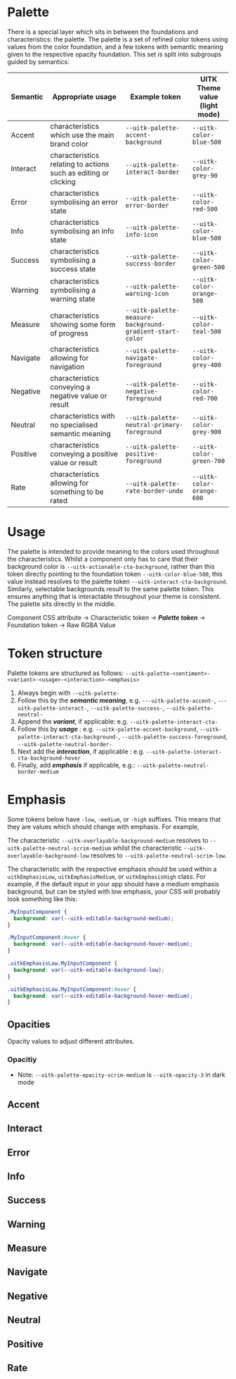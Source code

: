 
<Meta title="Documentation/Styles and Theming/Palette" />

# Palette

There is a special layer which sits in between the foundations and characteristics: the palette. The palette is a set of refined color tokens using values from the color foundation, and a few tokens with semantic meaning given to the respective opacity foundation. This set is split into subgroups guided by semantics:

| Semantic | Appropriate usage                                               | Example token                                            | UITK Theme value<br /> (light mode) |
| -------- | --------------------------------------------------------------- | -------------------------------------------------------- | ----------------------------------- |
| Accent   | characteristics which use the main brand color                  | `--uitk-palette-accent-background`                       | `--uitk-color-blue-500`             |
| Interact | characteristics relating to actions such as editing or clicking | `--uitk-palette-interact-border`                         | `--uitk-color-grey-90`              |
| Error    | characteristics symbolising an error state                      | `--uitk-palette-error-border`                            | `--uitk-color-red-500`              |
| Info     | characteristics symbolising an info state                       | `--uitk-palette-info-icon`                               | `--uitk-color-blue-500`             |
| Success  | characteristics symbolising a success state                     | `--uitk-palette-success-border`                          | `--uitk-color-green-500`            |
| Warning  | characteristics symbolising a warning state                     | `--uitk-palette-warning-icon`                            | `--uitk-color-orange-500`           |
| Measure  | characteristics showing some form of progress                   | `--uitk-palette-measure-background-gradient-start-color` | `--uitk-color-teal-500`             |
| Navigate | characteristics allowing for navigation                         | `--uitk-palette-navigate-foreground`                     | `--uitk-color-grey-400`             |
| Negative | characteristics conveying a negative value or result            | `--uitk-palette-negative-foreground`                     | `--uitk-color-red-700`              |
| Neutral  | characteristics with no specialised semantic meaning            | `--uitk-palette-neutral-primary-foreground`              | `--uitk-color-grey-900`             |
| Positive | characteristics conveying a positive value or result            | `--uitk-palette-positive-foreground`                     | `--uitk-color-green-700`            |
| Rate     | characteristics allowing for something to be rated              | `--uitk-palette-rate-border-undo`                        | `--uitk-color-orange-600`           |

# Usage

The palette is intended to provide meaning to the colors used throughout the characteristics. Whilst a component only has to care that their background color is `--uitk-actionable-cta-background`, rather than this token directly pointing to the foundation token `--uitk-color-blue-500`, this value instead resolves to the palette token `--uitk-interact-cta-background`. Similarly, selectable backgrounds result to the same palette token. This ensures anything that is interactable throughout your theme is consistent. The palette sits directly in the middle.

Component CSS attribute &#8594; Characteristic token &#8594; **_Palette token_** &#8594; Foundation token &#8594; Raw RGBA Value

# Token structure

Palette tokens are structured as follows: `--uitk-palette-<sentiment>-<variant>-<usage>-<interaction>-<emphasis>`

1. Always begin with `--uitk-palette-`
2. Follow this by the **_semantic meaning_**, e.g. `---uitk-palette-accent-`, `---uitk-palette-interact-`, `--uitk-palette-success-`, `--uitk-palette-neutral-`
3. Append the **_variant_**, if applicable: e.g. `--uitk-palette-interact-cta-`
4. Follow this by **_usage_** : e.g. `--uitk-palette-accent-background`, `--uitk-palette-interact-cta-background-`, `--uitk-palette-success-foreground`, `--uitk-palette-neutral-border-`
5. Next add the **_interaction_**, if applicable : e.g. `--uitk-palette-interact-cta-background-hover`
6. Finally, add **_emphasis_** if applicable, e.g.: `--uitk-palette-neutral-border-medium`

# Emphasis

Some tokens below have `-low`, `-medium`, or `-high` suffixes. This means that they are values which should change with emphasis. For example,

The characteristic `--uitk-overlayable-background-medium` resolves to `--uitk-palette-neutral-scrim-medium` whilst the characteristic `--uitk-overlayable-background-low` resolves to `--uitk-palette-neutral-scrim-low`.

The characteristic with the respective emphasis should be used within a `uitkEmphasisLow`, `uitkEmphasisMedium`, or `uitkEmphasisHigh` class. For example, if the default input in your app should have a medium emphasis background, but can be styled with low emphasis, your CSS will probably look something like this:

```css
.MyInputComponent {
  background: var(--uitk-editable-background-medium);
}

.MyInputComponent:hover {
  background: var(--uitk-editable-background-hover-medium);
}

.uitkEmphasisLow.MyInputComponent {
  background: var(--uitk-editable-background-low);
}

.uitkEmphasisLow.MyInputComponent:hover {
  background: var(--uitk-editable-background-hover-medium);
}
```

## Opacities

Opacity values to adjust different attributes.

### Opacitiy

<Canvas>
  <Story name="Opacities">
    <DocGrid>
      <OpacityBlock
        opacity="--uitk-opacity-3"
        cssVariable="--uitk-palette-opacity-background"
      />
      <OpacityBlock
        opacity="--uitk-opacity-2"
        cssVariable="--uitk-palette-opacity-border"
      />
      <OpacityBlock
        opacity="--uitk-opacity-1"
        cssVariable="--uitk-palette-opacity-border-readOnly"
      />
      <OpacityBlock
        opacity="--uitk-opacity-3"
        cssVariable="--uitk-palette-opacity-foreground"
      />
      <OpacityBlock
        opacity="--uitk-opacity-4"
        cssVariable="--uitk-palette-opacity-scrim-medium"
      />
      <OpacityBlock
        opacity="--uitk-opacity-4"
        cssVariable="--uitk-palette-opacity-scrim-low"
      />
      <OpacityBlock
        opacity="--uitk-opacity-2"
        cssVariable="--uitk-palette-opacity-fill"
      />
      <OpacityBlock
        opacity="--uitk-opacity-2"
        cssVariable="--uitk-palette-opacity-stroke"
      />
    </DocGrid>
  </Story>
</Canvas>

- Note: `--uitk-palette-opacity-scrim-medium` is `--uitk-opacity-3` in dark mode

## Accent

<Canvas>
  <Story name="Accent">
    <DocGrid>
      <ColorBlock colorVar="--uitk-palette-accent-background" />
      <ColorBlock colorVar="--uitk-palette-accent-border" />
      <ColorBlock colorVar="--uitk-palette-accent-foreground" />
    </DocGrid>
  </Story>
</Canvas>

## Interact

<Canvas>
  <Story name="Interact">
    <DocGrid>
      <ColorBlock colorVar="--uitk-palette-interact-background-high" />
      <ColorBlock colorVar="--uitk-palette-interact-background-low" />
      <ColorBlock colorVar="--uitk-palette-interact-background-medium" />
      <ColorBlock colorVar="--uitk-palette-interact-background-blurSelected" />
      <ColorBlock colorVar="--uitk-palette-interact-background-hover" />
      <ColorBlock colorVar="--uitk-palette-interact-background-selected" />
      <ColorBlock colorVar="--uitk-palette-interact-border" />
      <ColorBlock colorVar="--uitk-palette-interact-border-hover" />
      <ColorBlock colorVar="--uitk-palette-interact-border-readonly" />
      <ColorBlock colorVar="--uitk-palette-interact-border-selected" />
      <ColorBlock colorVar="--uitk-palette-interact-fill" />
      <ColorBlock colorVar="--uitk-palette-interact-fill-hover" />
      <ColorBlock colorVar="--uitk-palette-interact-fill-partial" />
      <ColorBlock colorVar="--uitk-palette-interact-fill-selected" />
      <ColorBlock colorVar="--uitk-palette-interact-foreground" />
      <ColorBlock colorVar="--uitk-palette-interact-foreground-active" />
      <ColorBlock colorVar="--uitk-palette-interact-foreground-blurSelected" />
      <ColorBlock colorVar="--uitk-palette-interact-foreground-hover" />
      <ColorBlock colorVar="--uitk-palette-interact-foreground-selected" />
      <ColorBlock colorVar="--uitk-palette-interact-stroke" />
      <ColorBlock colorVar="--uitk-palette-interact-stroke-hover" />
      <ColorBlock colorVar="--uitk-palette-interact-stroke-selected" />
      <ColorBlock colorVar="--uitk-palette-interact-cta-background" />
      <ColorBlock colorVar="--uitk-palette-interact-cta-background-active" />
      <ColorBlock colorVar="--uitk-palette-interact-cta-background-disabled" />
      <ColorBlock colorVar="--uitk-palette-interact-cta-background-hover" />
      <ColorBlock colorVar="--uitk-palette-interact-cta-foreground" />
      <ColorBlock colorVar="--uitk-palette-interact-cta-foreground-active" />
      <ColorBlock colorVar="--uitk-palette-interact-cta-foreground-disabled" />
      <ColorBlock colorVar="--uitk-palette-interact-cta-foreground-hover" />
      <ColorBlock colorVar="--uitk-palette-interact-primary-background" />
      <ColorBlock colorVar="--uitk-palette-interact-primary-background-active" />
      <ColorBlock colorVar="--uitk-palette-interact-primary-background-disabled" />
      <ColorBlock colorVar="--uitk-palette-interact-primary-background-hover" />
      <ColorBlock colorVar="--uitk-palette-interact-primary-foreground" />
      <ColorBlock colorVar="--uitk-palette-interact-primary-foreground-active" />
      <ColorBlock colorVar="--uitk-palette-interact-primary-foreground-disabled" />
      <ColorBlock colorVar="--uitk-palette-interact-primary-foreground-hover" />
      <ColorBlock colorVar="--uitk-palette-interact-secondary-background" />
      <ColorBlock colorVar="--uitk-palette-interact-secondary-background-active" />
      <ColorBlock colorVar="--uitk-palette-interact-secondary-background-disabled" />
      <ColorBlock colorVar="--uitk-palette-interact-secondary-background-hover" />
      <ColorBlock colorVar="--uitk-palette-interact-secondary-foreground" />
      <ColorBlock colorVar="--uitk-palette-interact-secondary-foreground-active" />
      <ColorBlock colorVar="--uitk-palette-interact-secondary-foreground-disabled" />
      <ColorBlock colorVar="--uitk-palette-interact-secondary-foreground-hover" />
    </DocGrid>
  </Story>
</Canvas>

## Error

<Canvas>
  <Story name="Error">
    <DocGrid>
      <ColorBlock colorVar="--uitk-palette-error-background-high" />
      <ColorBlock colorVar="--uitk-palette-error-border" />
      <ColorBlock colorVar="--uitk-palette-error-icon" />
    </DocGrid>
  </Story>
</Canvas>

## Info

<Canvas>
  <Story name="Info">
    <DocGrid>
      <ColorBlock colorVar="--uitk-palette-info-background-high" />
      <ColorBlock colorVar="--uitk-palette-info-border" />
      <ColorBlock colorVar="--uitk-palette-info-icon" />
    </DocGrid>
  </Story>
</Canvas>

## Success

<Canvas>
  <Story name="Success">
    <DocGrid>
      <ColorBlock colorVar="--uitk-palette-success-background-high" />
      <ColorBlock colorVar="--uitk-palette-success-border" />
      <ColorBlock colorVar="--uitk-palette-success-icon" />
    </DocGrid>
  </Story>
</Canvas>

## Warning

<Canvas>
  <Story name="Warning">
    <DocGrid>
      <ColorBlock colorVar="--uitk-palette-warning-background-high" />
      <ColorBlock colorVar="--uitk-palette-warning-border" />
      <ColorBlock colorVar="--uitk-palette-warning-icon" />
    </DocGrid>
  </Story>
</Canvas>

## Measure

<Canvas>
  <Story name="Measure">
    <DocGrid>
      <ColorBlock colorVar="--uitk-palette-measure-background-gradient-start-color" />
      <ColorBlock colorVar="--uitk-palette-measure-background-gradient-stop-color" />
      <ColorBlock colorVar="--uitk-palette-measure-background" />
      <ColorBlock colorVar="--uitk-palette-measure-border" />
    </DocGrid>
  </Story>
</Canvas>

## Navigate

<Canvas>
  <Story name="Navigate">
    <DocGrid>
      <ColorBlock colorVar="--uitk-palette-navigate-background-low" />
      <ColorBlock colorVar="--uitk-palette-navigate-background-medium" />
      <ColorBlock colorVar="--uitk-palette-navigate-background-high" />
      <ColorBlock colorVar="--uitk-palette-navigate-background-active-low" />
      <ColorBlock colorVar="--uitk-palette-navigate-background-active-medium" />
      <ColorBlock colorVar="--uitk-palette-navigate-background-active-high" />
      <ColorBlock colorVar="--uitk-palette-navigate-background-hover-low" />
      <ColorBlock colorVar="--uitk-palette-navigate-background-hover-medium" />
      <ColorBlock colorVar="--uitk-palette-navigate-background-hover-high" />
      <ColorBlock colorVar="--uitk-palette-navigate-foreground-hover" />
      <ColorBlock colorVar="--uitk-palette-navigate-indicator-active" />
      <ColorBlock colorVar="--uitk-palette-navigate-indicator-hover" />
    </DocGrid>
  </Story>
</Canvas>

## Negative

<Canvas>
  <Story name="Negative">
    <DocGrid>
      <ColorBlock colorVar="--uitk-palette-negative-foreground" />
    </DocGrid>
  </Story>
</Canvas>

## Neutral

<Canvas>
  <Story name="Neutral">
    <DocGrid>
      <ColorBlock colorVar="--uitk-palette-neutral-background" />
      <ColorBlock colorVar="--uitk-palette-neutral-background-high" />
      <ColorBlock colorVar="--uitk-palette-neutral-background-low" />
      <ColorBlock colorVar="--uitk-palette-neutral-background-medium" />
      <ColorBlock colorVar="--uitk-palette-neutral-border-low" />
      <ColorBlock colorVar="--uitk-palette-neutral-border-medium" />
      <ColorBlock colorVar="--uitk-palette-neutral-border-high" />
      <ColorBlock colorVar="--uitk-palette-neutral-border-disabled-medium" />
      <ColorBlock colorVar="--uitk-palette-neutral-border-disabled-high" />
      <ColorBlock colorVar="--uitk-palette-neutral-scrim-low" />
      <ColorBlock colorVar="--uitk-palette-neutral-scrim-medium" />
      <ColorBlock colorVar="--uitk-palette-neutral-primary-border" />
      <ColorBlock colorVar="--uitk-palette-neutral-primary-foreground" />
      <ColorBlock colorVar="--uitk-palette-neutral-primary-foreground-disabled" />
      <ColorBlock colorVar="--uitk-palette-neutral-secondary-foreground" />
      <ColorBlock colorVar="--uitk-palette-neutral-secondary-foreground-disabled" />
      <ColorBlock colorVar="--uitk-palette-neutral-cta-border" />
    </DocGrid>
  </Story>
</Canvas>

## Positive

<Canvas>
  <Story name="Positive">
    <DocGrid>
      <ColorBlock colorVar="--uitk-palette-positive-foreground" />
    </DocGrid>
  </Story>
</Canvas>

## Rate

<Canvas>
  <Story name="Rate">
    <DocGrid>
      <ColorBlock colorVar="--uitk-palette-rate-background" />
      <ColorBlock colorVar="--uitk-palette-rate-background-active" />
      <ColorBlock colorVar="--uitk-palette-rate-background-hover" />
      <ColorBlock colorVar="--uitk-palette-rate-background-undo" />
      <ColorBlock colorVar="--uitk-palette-rate-border" />
      <ColorBlock colorVar="--uitk-palette-rate-border-active" />
      <ColorBlock colorVar="--uitk-palette-rate-border-hover" />
      <ColorBlock colorVar="--uitk-palette-rate-border-undo" />
    </DocGrid>
  </Story>
</Canvas>
